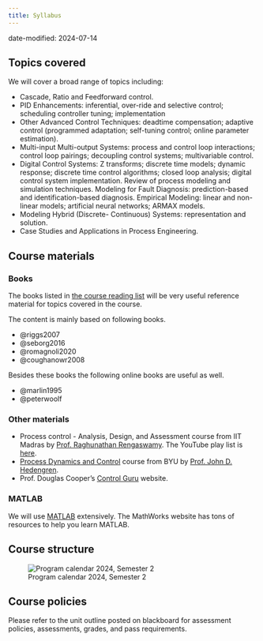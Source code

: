 ```yaml
---
title: Syllabus
---
```

date-modified: 2024-07-14

## Topics covered

We will cover a broad range of topics including: 

- Cascade, Ratio and Feedforward control. 
- PID Enhancements: inferential, over-ride and selective control; scheduling
  controller tuning; implementation 
- Other Advanced Control Techniques: deadtime compensation; adaptive control
  (programmed adaptation; self-tuning control; online parameter estimation). 
- Multi-input Multi-output Systems: process and control loop interactions;
  control loop pairings; decoupling control systems; multivariable control.
- Digital Control Systems: Z transforms; discrete time models; dynamic
  response; discrete time control algorithms; closed loop analysis; digital
  control system implementation. Review of process modeling and simulation
  techniques. Modeling for Fault Diagnosis: prediction-based and
  identification-based diagnosis. Empirical Modeling: linear and non-linear
  models; artificial neural networks; ARMAX models. 
- Modeling Hybrid (Discrete- Continuous) Systems: representation and solution. 
- Case Studies and Applications in Process Engineering.

## Course materials

### Books

The books listed in [the course reading
list](https://curtin.alma.exlibrisgroup.com/leganto/readinglist/lists/16653102120001951)
will be very useful reference material for topics covered in the course.   

The content is mainly based on following books. 

- @riggs2007
- @seborg2016
- @romagnoli2020
- @coughanowr2008

Besides these books the following online books are useful as well. 

- @marlin1995
- @peterwoolf

### Other materials

- Process control - Analysis, Design, and Assessment course from IIT Madras by
  [Prof. Raghunathan
  Rengaswamy](https://rbcdsai.iitm.ac.in/people/raghunathan-rengaswamy/). The
  YouTube play list is
  [here](https://www.youtube.com/playlist?list=PLyqSpQzTE6M-OjiNwE2GQzXmZ6NaVWUnf).
- [Process Dynamics and
  Control](https://apmonitor.com/che436/index.php/Main/HomePage) course from
  BYU by [Prof. John D.
  Hedengren](https://apm.byu.edu/prism/index.php/Members/JohnHedengren). 
- Prof. Douglas Cooper's [Control Guru](https://controlguru.com/table-of-contents/) website.

### MATLAB

We will use [MATLAB](https://au.mathworks.com/products/matlab.html)
extensively. The MathWorks website has tons of resources to help you learn
MATLAB.

## Course structure

![Program calendar 2024, Semester 2](../../assets/images/program_calender_2024_s2.png)

## Course policies

Please refer to the unit outline posted on blackboard for assessment policies,
assessments, grades, and pass requirements. 




